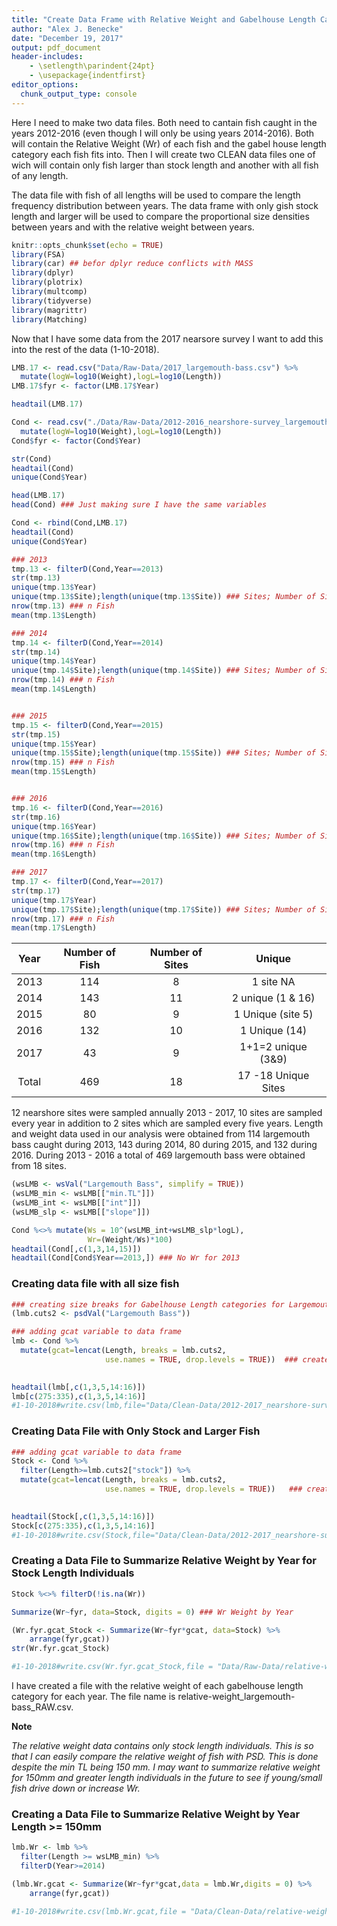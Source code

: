 ```yaml
---
title: "Create Data Frame with Relative Weight and Gabelhouse Length Categories"
author: "Alex J. Benecke"
date: "December 19, 2017"
output: pdf_document
header-includes:
    - \setlength\parindent{24pt}
    - \usepackage{indentfirst}
editor_options: 
  chunk_output_type: console
---
```


  Here I need to make two data files. Both need to cantain fish caught in the years 2012-2016 (even though I will only be using years 2014-2016). Both will contain the Relative Weight (Wr) of each fish and the gabel house length category each fish fits into. Then I will create two CLEAN data files one of wich will contain only fish larger than stock length and another with all fish of any length.
  
  
  The data file with fish of all lengths will be used to compare the length frequency distribution between years. The data frame with only gish stock length and larger will be used to compare the proportional size densities between years and with the relative weight between years.

```r
knitr::opts_chunk$set(echo = TRUE)
library(FSA)
library(car) ## befor dplyr reduce conflicts with MASS
library(dplyr)
library(plotrix)
library(multcomp)
library(tidyverse)
library(magrittr)
library(Matching)
```

   Now that I have some data from the 2017 nearsore survey I want to add this into the rest of the data (1-10-2018).
```r
LMB.17 <- read.csv("Data/Raw-Data/2017_largemouth-bass.csv") %>%
  mutate(logW=log10(Weight),logL=log10(Length))
LMB.17$fyr <- factor(LMB.17$Year)

headtail(LMB.17)
```
```r
Cond <- read.csv("./Data/Raw-Data/2012-2016_nearshore-survey_largemouth-bass.csv") %>%
  mutate(logW=log10(Weight),logL=log10(Length))
Cond$fyr <- factor(Cond$Year)

str(Cond)
headtail(Cond)
unique(Cond$Year)
```
```r
head(LMB.17)
head(Cond) ### Just making sure I have the same variables

Cond <- rbind(Cond,LMB.17)
headtail(Cond)
unique(Cond$Year)
```



```r
### 2013
tmp.13 <- filterD(Cond,Year==2013)
str(tmp.13)
unique(tmp.13$Year)
unique(tmp.13$Site);length(unique(tmp.13$Site)) ### Sites; Number of Sites
nrow(tmp.13) ### n Fish
mean(tmp.13$Length)

### 2014
tmp.14 <- filterD(Cond,Year==2014)
str(tmp.14)
unique(tmp.14$Year)
unique(tmp.14$Site);length(unique(tmp.14$Site)) ### Sites; Number of Sites
nrow(tmp.14) ### n Fish
mean(tmp.14$Length)


### 2015
tmp.15 <- filterD(Cond,Year==2015)
str(tmp.15)
unique(tmp.15$Year)
unique(tmp.15$Site);length(unique(tmp.15$Site)) ### Sites; Number of Sites
nrow(tmp.15) ### n Fish
mean(tmp.15$Length)


### 2016
tmp.16 <- filterD(Cond,Year==2016)
str(tmp.16)
unique(tmp.16$Year)
unique(tmp.16$Site);length(unique(tmp.16$Site)) ### Sites; Number of Sites
nrow(tmp.16) ### n Fish
mean(tmp.16$Length)

### 2017
tmp.17 <- filterD(Cond,Year==2017)
str(tmp.17)
unique(tmp.17$Year)
unique(tmp.17$Site);length(unique(tmp.17$Site)) ### Sites; Number of Sites
nrow(tmp.17) ### n Fish
mean(tmp.17$Length)
```

| Year  | Number of Fish | Number of Sites |       Unique        |
|:-----:|:--------------:|:---------------:|:-------------------:|
| 2013  |      114       |         8       | 1 site NA           |
| 2014  |      143       |        11       | 2 unique (1 & 16)   |
| 2015  |       80       |         9       | 1 Unique (site 5)   |
| 2016  |      132       |        10       | 1 Unique (14)       |
| 2017  |       43       |         9       | 1+1=2 unique (3&9)  |
| Total |      469       |        18       | 17 -18 Unique Sites |
  
  12 nearshore sites were sampled annually 2013 - 2017, 10 sites are sampled every year in addition to 2 sites which are sampled every five years. Length and weight data used in our analysis were obtained from 114 largemouth bass caught during 2013, 143 during 2014, 80 during 2015, and 132 during 2016. During 2013 - 2016 a total of 469 largemouth bass were obtained from 18 sites.    
  

```r
(wsLMB <- wsVal("Largemouth Bass", simplify = TRUE))
(wsLMB_min <- wsLMB[["min.TL"]])
(wsLMB_int <- wsLMB[["int"]])
(wsLMB_slp <- wsLMB[["slope"]])
```


```r
Cond %<>% mutate(Ws = 10^(wsLMB_int+wsLMB_slp*logL),
                 Wr=(Weight/Ws)*100)
headtail(Cond[,c(1,3,14,15)])
headtail(Cond[Cond$Year==2013,]) ### No Wr for 2013
```

### Creating data file with all size fish

```r
### creating size breaks for Gabelhouse Length categories for Largemouth Bass
(lmb.cuts2 <- psdVal("Largemouth Bass"))

### adding gcat variable to data frame
lmb <- Cond %>%
  mutate(gcat=lencat(Length, breaks = lmb.cuts2,
                     use.names = TRUE, drop.levels = TRUE))  ### create Gabelhouse Length Categories

  
headtail(lmb[,c(1,3,5,14:16)])
lmb[c(275:335),c(1,3,5,14:16)]
#1-10-2018#write.csv(lmb,file="Data/Clean-Data/2012-2017_nearshore-survey-largemouth-bass_CLEAN.csv") 
```


### Creating Data File with Only Stock and Larger Fish

```r
### adding gcat variable to data frame
Stock <- Cond %>%
  filter(Length>=lmb.cuts2["stock"]) %>%
  mutate(gcat=lencat(Length, breaks = lmb.cuts2,
                     use.names = TRUE, drop.levels = TRUE))   ### create Gabelhouse Length Categories

  
headtail(Stock[,c(1,3,5,14:16)])
Stock[c(275:335),c(1,3,5,14:16)]
#1-10-2018#write.csv(Stock,file="Data/Clean-Data/2012-2017_nearshore-survey-largemouth-bass_Stock_CLEAN.csv")
```


### Creating a Data File to Summarize Relative Weight by Year for Stock Length Individuals


```r
Stock %<>% filterD(!is.na(Wr))

Summarize(Wr~fyr, data=Stock, digits = 0) ### Wr Weight by Year

(Wr.fyr.gcat_Stock <- Summarize(Wr~fyr*gcat, data=Stock) %>%
    arrange(fyr,gcat))
str(Wr.fyr.gcat_Stock)

#1-10-2018#write.csv(Wr.fyr.gcat_Stock,file = "Data/Raw-Data/relative-weight_largemouth-bass_STOCK_RAW.csv")
```

  I have created a file with the relative weight of each gabelhouse length category for each year. The file name is relative-weight_largemouth-bass_RAW.csv.
  
**Note**

  *The relative weight data contains only stock length individuals. This is so that I can easily compare the relative weight of fish with PSD. This is done despite the min TL being 150 mm. I may want to summarize relative weight for 150mm and greater length individuals in the future to see if young/small fish drive down or increase Wr.*

### Creating a Data File to Summarize Relative Weight by Year Length >= 150mm

```r
lmb.Wr <- lmb %>%
  filter(Length >= wsLMB_min) %>%
  filterD(Year>=2014)

(lmb.Wr.gcat <- Summarize(Wr~fyr*gcat,data = lmb.Wr,digits = 0) %>%
    arrange(fyr,gcat))

#1-10-2018#write.csv(lmb.Wr.gcat,file = "Data/Clean-Data/relative-weight_largemouth-bass_150.csv")
```


